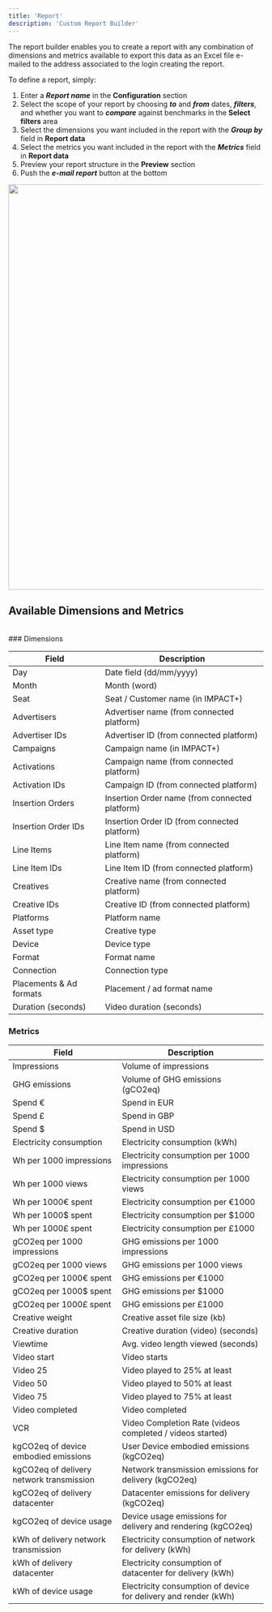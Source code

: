 ```yaml
---
title: 'Report'
description: 'Custom Report Builder'
---
```



The report builder enables you to create a report with any combination of dimensions and metrics available to export this data as an Excel file e-mailed to the address associated to the login creating the report.

To define a report, simply:

1. Enter a ***Report name*** in the **Configuration** section
2. Select the scope of your report by choosing ***to*** and ***from*** dates, ***filters***, and whether you want to ***compare*** against benchmarks in the **Select filters** area
3. Select the dimensions you want included in the report with the ***Group by*** field in **Report data**
4. Select the metrics you want included in the report with the ***Metrics*** field in **Report data**
5. Preview your report structure in the **Preview** section
6. Push the ***e-mail report*** button at the bottom

<img width="800" src="/images/reportfig1.webp" />


<br />

## Available Dimensions and Metrics
<br />
### Dimensions

| Field | Description |
| --- | --- |
| Day | Date field (dd/mm/yyyy) |
| Month | Month (word) |
| Seat | Seat / Customer name (in IMPACT+) |
| Advertisers | Advertiser name (from connected platform) |
| Advertiser IDs | Advertiser ID (from connected platform) |
| Campaigns | Campaign name (in IMPACT+) |
| Activations | Campaign name (from connected platform) |
| Activation IDs | Campaign ID (from connected platform) |
| Insertion Orders | Insertion Order name (from connected platform) |
| Insertion Order IDs | Insertion Order ID (from connected platform) |
| Line Items | Line Item name (from connected platform) |
| Line Item IDs | Line Item ID (from connected platform) |
| Creatives | Creative name (from connected platform) |
| Creative IDs | Creative ID (from connected platform) |
| Platforms | Platform name |
| Asset type | Creative type |
| Device | Device type |
| Format | Format name |
| Connection | Connection type |
| Placements & Ad formats | Placement / ad format name |
| Duration (seconds) | Video duration (seconds) |


### Metrics


| Field | Description |
| --- | --- |
| Impressions | Volume of impressions |
| GHG emissions | Volume of GHG emissions (gCO2eq) |
| Spend € | Spend in EUR |
| Spend £ | Spend in GBP |
| Spend $ | Spend in USD |
| Electricity consumption | Electricity consumption (kWh) |
| Wh per 1000 impressions | Electricity consumption per 1000 impressions  |
| Wh per 1000 views | Electricity consumption per 1000 views |
| Wh per 1000€ spent | Electricity consumption per €1000 |
| Wh per 1000$ spent | Electricity consumption per $1000 |
| Wh per 1000£ spent | Electricity consumption per £1000 |
| gCO2eq per 1000 impressions | GHG emissions per 1000 impressions |
| gCO2eq per 1000 views | GHG emissions per 1000 views |
| gCO2eq per 1000€ spent | GHG emissions per €1000 |
| gCO2eq per 1000$ spent | GHG emissions per $1000 |
| gCO2eq per 1000£ spent | GHG emissions per £1000 |
| Creative weight | Creative asset file size (kb) |
| Creative duration | Creative duration (video) (seconds) |
| Viewtime | Avg. video length viewed (seconds) |
| Video start | Video starts |
| Video 25 | Video played to 25% at least |
| Video 50 | Video played to 50% at least |
| Video 75 | Video played to 75% at least |
| Video completed | Video completed |
| VCR | Video Completion Rate (videos completed / videos started) |
| kgCO2eq of device embodied emissions | User Device embodied emissions (kgCO2eq) |
| kgCO2eq of delivery network transmission | Network transmission emissions for delivery (kgCO2eq) |
| kgCO2eq of delivery datacenter | Datacenter emissions for delivery (kgCO2eq) |
| kgCO2eq of device usage | Device usage emissions for delivery and rendering (kgCO2eq) |
| kWh of delivery network transmission | Electricity consumption of network for delivery (kWh) |
| kWh of delivery datacenter | Electricity consumption of datacenter for delivery (kWh) |
| kWh of device usage | Electricity consumption of device for delivery and render (kWh) |
